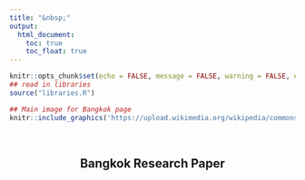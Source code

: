 ```yaml
---
title: "&nbsp;"
output:
  html_document:
    toc: true
    toc_float: true
---
```

```r
knitr::opts_chunk$set(echo = FALSE, message = FALSE, warning = FALSE, error = FALSE )
## read in libraries
source("libraries.R")
```

```r
## Main image for Bangkok page
knitr::include_graphics('https://upload.wikimedia.org/wikipedia/commons/f/f6/Bangkok_skytrain_sunset.jpg')
```

<br>

<h2 style = text-align:center> Bangkok Research Paper </h2>


